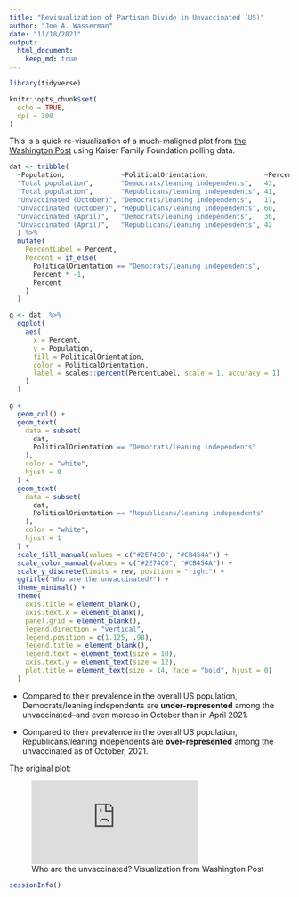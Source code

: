 ```yaml
---
title: "Revisualization of Partisan Divide in Unvaccinated (US)"
author: "Joe A. Wasserman"
date: "11/18/2021"
output: 
  html_document:
    keep_md: true
---
```


```r

library(tidyverse)

knitr::opts_chunk$set(
  echo = TRUE,
  dpi = 300
)

```

This is a quick re-visualization of a much-maligned plot from [the Washington Post](https://www.washingtonpost.com/politics/2021/11/16/party-divide-vaccination/) using Kaiser Family Foundation polling data.

```r
dat <- tribble(
  ~Population,              ~PoliticalOrientation,              ~Percent,
  "Total population",       "Democrats/leaning independents",   43,
  "Total population",       "Republicans/leaning independents", 41,
  "Unvaccinated (October)", "Democrats/leaning independents",   17,
  "Unvaccinated (October)", "Republicans/leaning independents", 60,
  "Unvaccinated (April)",   "Democrats/leaning independents",   36,
  "Unvaccinated (April)",   "Republicans/leaning independents", 42
  ) %>% 
  mutate(
    PercentLabel = Percent,
    Percent = if_else(
      PoliticalOrientation == "Democrats/leaning independents",
      Percent * -1,
      Percent
    )
  )

g <- dat  %>% 
  ggplot(
    aes(
      x = Percent,
      y = Population,
      fill = PoliticalOrientation,
      color = PoliticalOrientation,
      label = scales::percent(PercentLabel, scale = 1, accuracy = 1)
    )
  )

g +
  geom_col() +
  geom_text(
    data = subset(
      dat, 
      PoliticalOrientation == "Democrats/leaning independents"
    ),
    color = "white",
    hjust = 0
  ) +
  geom_text(
    data = subset(
      dat, 
      PoliticalOrientation == "Republicans/leaning independents"
    ),
    color = "white",
    hjust = 1
  ) +
  scale_fill_manual(values = c("#2E74C0", "#CB454A")) +
  scale_color_manual(values = c("#2E74C0", "#CB454A")) +
  scale_y_discrete(limits = rev, position = "right") +
  ggtitle("Who are the unvaccinated?") +
  theme_minimal() +
  theme(
    axis.title = element_blank(),
    axis.text.x = element_blank(),
    panel.grid = element_blank(),
    legend.direction = "vertical",
    legend.position = c(1.125, .98),
    legend.title = element_blank(),
    legend.text = element_text(size = 10),
    axis.text.y = element_text(size = 12),
    plot.title = element_text(size = 14, face = "bold", hjust = 0)
  )
```

* Compared to their prevalence in the overall US population, Democrats/leaning independents are **under-represented** among the unvaccinated--and even moreso in October than in April 2021.

* Compared to their prevalence in the overall US population, Republicans/leaning independents are **over-represented** among the unvaccinated as of October, 2021.

The original plot:

![Who are the unvaccinated? Visualization from Washington Post](https://www.washingtonpost.com/wp-apps/imrs.php?src=https://arc-anglerfish-washpost-prod-washpost.s3.amazonaws.com/public/PUP6SZ3SIZEGNPXBNVZ3SEEZ6Q.png&w=916)

```r
sessionInfo()
```

